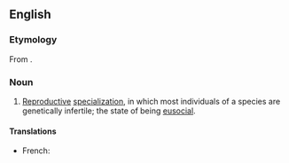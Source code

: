 ==English==

===Etymology===
From {{suffix|eusocial|ity|lang=en}}.

===Noun===
{{en-noun|-}}
{{wikipedia}}

# {{lb|en|biology}} [[reproductive|Reproductive]] [[specialization]], in which most individuals of a species are genetically infertile; the state of being [[eusocial]].

====Translations====
{{trans-top|state of being eusocial}}
* French: {{t+|fr|eusocialité|f}}
{{trans-mid}}
{{trans-bottom}}